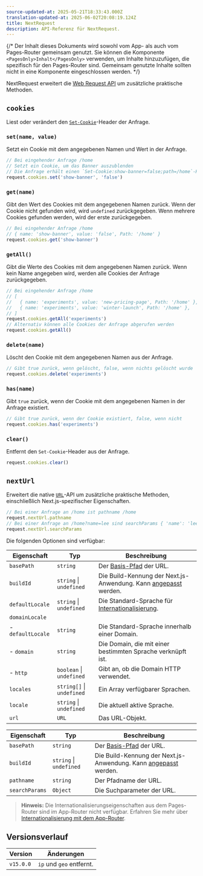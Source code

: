 ```yaml
---
source-updated-at: 2025-05-21T18:33:43.000Z
translation-updated-at: 2025-06-02T20:08:19.124Z
title: NextRequest
description: API-Referenz für NextRequest.
---
```


{/* Der Inhalt dieses Dokuments wird sowohl vom App- als auch vom Pages-Router gemeinsam genutzt. Sie können die Komponente `<PagesOnly>Inhalt</PagesOnly>` verwenden, um Inhalte hinzuzufügen, die spezifisch für den Pages-Router sind. Gemeinsam genutzte Inhalte sollten nicht in eine Komponente eingeschlossen werden. */}

NextRequest erweitert die [Web Request API](https://developer.mozilla.org/docs/Web/API/Request) um zusätzliche praktische Methoden.

## `cookies`

Liest oder verändert den [`Set-Cookie`](https://developer.mozilla.org/docs/Web/HTTP/Headers/Set-Cookie)-Header der Anfrage.

### `set(name, value)`

Setzt ein Cookie mit dem angegebenen Namen und Wert in der Anfrage.

```ts
// Bei eingehender Anfrage /home
// Setzt ein Cookie, um das Banner auszublenden
// Die Anfrage erhält einen `Set-Cookie:show-banner=false;path=/home`-Header
request.cookies.set('show-banner', 'false')
```

### `get(name)`

Gibt den Wert des Cookies mit dem angegebenen Namen zurück. Wenn der Cookie nicht gefunden wird, wird `undefined` zurückgegeben. Wenn mehrere Cookies gefunden werden, wird der erste zurückgegeben.

```ts
// Bei eingehender Anfrage /home
// { name: 'show-banner', value: 'false', Path: '/home' }
request.cookies.get('show-banner')
```

### `getAll()`

Gibt die Werte des Cookies mit dem angegebenen Namen zurück. Wenn kein Name angegeben wird, werden alle Cookies der Anfrage zurückgegeben.

```ts
// Bei eingehender Anfrage /home
// [
//   { name: 'experiments', value: 'new-pricing-page', Path: '/home' },
//   { name: 'experiments', value: 'winter-launch', Path: '/home' },
// ]
request.cookies.getAll('experiments')
// Alternativ können alle Cookies der Anfrage abgerufen werden
request.cookies.getAll()
```

### `delete(name)`

Löscht den Cookie mit dem angegebenen Namen aus der Anfrage.

```ts
// Gibt true zurück, wenn gelöscht, false, wenn nichts gelöscht wurde
request.cookies.delete('experiments')
```

### `has(name)`

Gibt `true` zurück, wenn der Cookie mit dem angegebenen Namen in der Anfrage existiert.

```ts
// Gibt true zurück, wenn der Cookie existiert, false, wenn nicht
request.cookies.has('experiments')
```

### `clear()`

Entfernt den `Set-Cookie`-Header aus der Anfrage.

```ts
request.cookies.clear()
```

## `nextUrl`

Erweitert die native [`URL`](https://developer.mozilla.org/docs/Web/API/URL)-API um zusätzliche praktische Methoden, einschließlich Next.js-spezifischer Eigenschaften.

```ts
// Bei einer Anfrage an /home ist pathname /home
request.nextUrl.pathname
// Bei einer Anfrage an /home?name=lee sind searchParams { 'name': 'lee' }
request.nextUrl.searchParams
```

Die folgenden Optionen sind verfügbar:

<PagesOnly>

| Eigenschaft       | Typ                      | Beschreibung                                                                                                                            |
| ----------------- | ------------------------- | -------------------------------------------------------------------------------------------------------------------------------------- |
| `basePath`        | `string`                  | Der [Basis-Pfad](/docs/pages/api-reference/config/next-config-js/basePath) der URL.                                                  |
| `buildId`         | `string` \| `undefined`   | Die Build-Kennung der Next.js-Anwendung. Kann [angepasst](/docs/pages/api-reference/config/next-config-js/generateBuildId) werden. |
| `defaultLocale`   | `string` \| `undefined`   | Die Standard-Sprache für [Internationalisierung](/docs/pages/guides/internationalization).                                                |
| `domainLocale`    |                           |                                                                                                                                        |
| - `defaultLocale` | `string`                  | Die Standard-Sprache innerhalb einer Domain.                                                                                                    |
| - `domain`        | `string`                  | Die Domain, die mit einer bestimmten Sprache verknüpft ist.                                                                                          |
| - `http`          | `boolean` \| `undefined`  | Gibt an, ob die Domain HTTP verwendet.                                                                                                 |
| `locales`         | `string[]` \| `undefined` | Ein Array verfügbarer Sprachen.                                                                                                         |
| `locale`          | `string` \| `undefined`   | Die aktuell aktive Sprache.                                                                                                           |
| `url`             | `URL`                     | Das URL-Objekt.                                                                                                                        |

</PagesOnly>

<AppOnly>

| Eigenschaft       | Typ                    | Beschreibung                                                                                                                          |
| -------------- | ----------------------- | ------------------------------------------------------------------------------------------------------------------------------------ |
| `basePath`     | `string`                | Der [Basis-Pfad](/docs/app/api-reference/config/next-config-js/basePath) der URL.                                                  |
| `buildId`      | `string` \| `undefined` | Die Build-Kennung der Next.js-Anwendung. Kann [angepasst](/docs/app/api-reference/config/next-config-js/generateBuildId) werden. |
| `pathname`     | `string`                | Der Pfadname der URL.                                                                                                             |
| `searchParams` | `Object`                | Die Suchparameter der URL.                                                                                                    |

> **Hinweis:** Die Internationalisierungseigenschaften aus dem Pages-Router sind im App-Router nicht verfügbar. Erfahren Sie mehr über [Internationalisierung mit dem App-Router](/docs/app/guides/internationalization).

</AppOnly>

## Versionsverlauf

| Version   | Änderungen                 |
| --------- | ----------------------- |
| `v15.0.0` | `ip` und `geo` entfernt. |